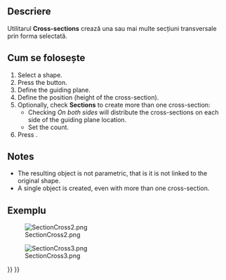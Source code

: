 <languages/>

<div lang="en" dir="ltr" class="mw-content-ltr">
{{Docnav
|[[Part_Section|Section]]
|[[Part_Offset|Offset]]
|[[Part_Workbench|Part]]
|IconL=Part_Section.svg
|IconR=Part_Offset.svg
|IconC=Workbench_Part.svg
}}
</div>

<div class="mw-translate-fuzzy">
{{GuiCommand
|Name=Part CrossSections
|MenuLocation=Part → Cross-sections...
|Workbenches=[[Part_Workbench|Part]]
|SeeAlso=[[Part_Section|Part Section]]
}}
</div>

<span id="Description"></span>
==Descriere==

<div class="mw-translate-fuzzy">
Utilitarul '''Cross-sections''' crează una sau mai multe secțiuni transversale prin forma selectată.
</div>

<span id="Usage"></span>
== Cum se folosește ==

<div class="mw-translate-fuzzy">
# Select a shape.
# Press the {{KEY|[[File:Part SectionCross.png|24px]] '''Cross-sections'''}} button.
# Define the guiding plane.
# Define the position (height of the cross-section).
# Optionally, check '''Sections''' to create more than one cross-section:
#* Checking ''On both sides'' will distribute the cross-sections on each side of the guiding plane location.
#* Set the count.
# Press {{KEY|OK}}.
</div>

<div lang="en" dir="ltr" class="mw-content-ltr">
==Notes==
</div>

<div class="mw-translate-fuzzy">
* The resulting object is not parametric, that is it is not linked to the original shape.
* A single object is created, even with more than one cross-section.
</div>

<span id="Example"></span>
==Exemplu==

[[Image:SectionCross2.png]]
<div lang="en" dir="ltr" class="mw-content-ltr">
{{Caption|Inputs}}
</div>

[[Image:SectionCross3.png]]
<div lang="en" dir="ltr" class="mw-content-ltr">
{{Caption|Result}}
</div>


<div lang="en" dir="ltr" class="mw-content-ltr">
{{Docnav
|[[Part_Section|Section]]
|[[Part_Offset|Offset]]
|[[Part_Workbench|Part]]
|IconL=Part_Section.svg
|IconR=Part_Offset.svg
|IconC=Workbench_Part.svg
}}
</div>

{{Part_Tools_navi{{#translation:}}}}
{{Userdocnavi{{#translation:}}}}